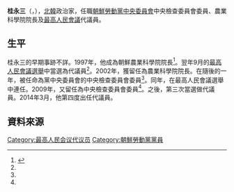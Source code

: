 {{noteTA
|G1=Country
|1=zh:北朝鮮; zh-cn:朝鲜; zh-tw:北韓; zh-hk:北韓; zh-sg:朝鲜;
}}

'''桂永三'''（{{lang|en|계영삼}}，{{bd|?||||}}），[[北韓|北韓]]政治家，任職[[朝鮮勞動黨中央委員會|朝鮮勞動黨中央委員會]]中央檢查委員會委員、農業科學院院長及[[最高人民會議|最高人民會議]]代議員。

==生平==
桂永三的早期事跡不詳。1997年，他成為朝鮮農業科學院院長<ref name="unikorea">{{Cite web |url=http://nkinfo.unikorea.go.kr/nkp/theme/viewPeople.do?pageIndex=1&nkpmno=6424&nkPrsnKornm=&fromYear=&fromMonth=&toYear=&toMonth=&nkPrsnBirthGnacd=&nkPrsnSchulNm=&nkPrsnCareerCn=%EC%B5%9C%EA%B3%A0%EC%9D%B8%EB%AF%BC%ED%9A%8C%EC%9D%98+%EC%A0%9C13%EA%B8%B0+%EB%8C%80%EC%9D%98%EC%9B%90&nkOrgNm= |title=계영삼 |accessdate=2014-03-29 |archive-date=2014-03-29 |archive-url=https://web.archive.org/web/20140329080945/http://nkinfo.unikorea.go.kr/nkp/theme/viewPeople.do?pageIndex=1&nkpmno=6424&nkPrsnKornm=&fromYear=&fromMonth=&toYear=&toMonth=&nkPrsnBirthGnacd=&nkPrsnSchulNm=&nkPrsnCareerCn=%EC%B5%9C%EA%B3%A0%EC%9D%B8%EB%AF%BC%ED%9A%8C%EC%9D%98+%EC%A0%9C13%EA%B8%B0+%EB%8C%80%EC%9D%98%EC%9B%90&nkOrgNm= |dead-url=no }}</ref>。翌年9月的[[1998年朝鮮民主主義人民共和國最高人民會議選舉|最高人民會議選舉]]中當選為代議員<ref name="unikorea"/>。2002年，獲留任為農業科學院院長。在隨後的一年，被任命為黨中央委員會的中央檢查委員會委員<ref name="unikorea"/>。同年，在最高人民會議選舉中連任。2009年，又留任為中央檢查委員會委員<ref name="unikorea"/>。之後，第三次當選做代議員。2014年3月，他第四度出任代議員。

==資料來源==
{{reflist}}

[[Category:最高人民会议代议员|Category:最高人民会议代议员]]
[[Category:朝鮮勞動黨黨員|Category:朝鮮勞動黨黨員]]